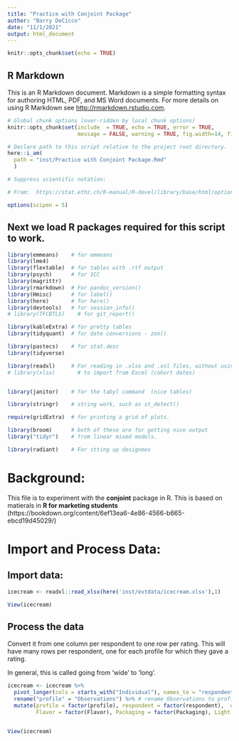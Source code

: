 ```yaml
---
title: "Practice with Conjoint Package"
author: "Barry DeCicco"
date: "11/1/2021"
output: html_document
---
```


```r
knitr::opts_chunk$set(echo = TRUE)
```

## R Markdown

This is an R Markdown document. Markdown is a simple formatting syntax for authoring HTML, PDF, and MS Word documents. For more details on using R Markdown see <http://rmarkdown.rstudio.com>.


``` r
# Global chunk options (over-ridden by local chunk options)
knitr::opts_chunk$set(include  = TRUE, echo = TRUE, error = TRUE, 
                      message = FALSE, warning = TRUE, fig.width=14, fig.height=10)

# Declare path to this script relative to the project root directory.
here::i_am(
  path = "inst/Practice with Conjoint Package.Rmd"
  )

# Suppress scientific notation:

# From:  https://stat.ethz.ch/R-manual/R-devel/library/base/html/options.html

options(scipen = 5)


```

## Next we load R packages required for this script to work. 

```r

library(emmeans)    # for emmeans
library(lme4) 
library(flextable)  # for tables with .rtf output
library(psych)      # for ICC
library(magrittr)
library(rmarkdown)  # For pandoc_version()
library(Hmisc)      # for label()
library(here)       # for here()
library(devtools)   # for session_info()
# library(TFCBTLS)    # for git_report()

library(kableExtra) # for pretty tables
library(tidyquant)  # for date conversions - zoo()

library(pastecs)    # for stat.desc
library(tidyverse)

library(readxl)     # For reading in .xlsx and .xsl files, without using Java.
# library(xlsx)       # to import from Excel (cohort dates)


library(janitor)    # for the tabyl command  (nice tables)

library(stringr)    # string work, such as st_detect()

require(gridExtra)  # for printing a grid of plots.

library(broom)      # both of these are for getting nice output
library("tidyr")    # from linear mixed models.

library(radiant)    # For stting up designeex 
```

# Background:

This file is to experiment with the **conjoint** package in R.  This is based on matierals in **R for marketing students** (https://bookdown.org/content/6ef13ea6-4e86-4566-b665-ebcd19d45029/)


# Import and Process Data: 

## Import data:
```r

icecream <- readxl::read_xlsx(here('inst/extdata/icecream.xlsx'),1)

View(icecream)

```

## Process the data

Convert it from one column per respondent to one row per rating.  This will have many rows per respondent, one for each profile for which they gave a rating.

In general, this is called going from 'wide' to 'long'.

```r

icecream <- icecream %>% 
  pivot_longer(cols = starts_with("Individual"), names_to = "respondent", values_to = "rating") %>% # respondent keeps track of the respondent, rating will store the respondent's ratings, and we want to stack every variable that starts with Individual
  rename("profile" = "Observations") %>% # rename Observations to profile
  mutate(profile = factor(profile), respondent = factor(respondent),  # factorize identifiers
         Flavor = factor(Flavor), Packaging = factor(Packaging), Light = factor(Light), Organic = factor(Organic)) # factorize the ice cream attributes


View(icecream)

```


